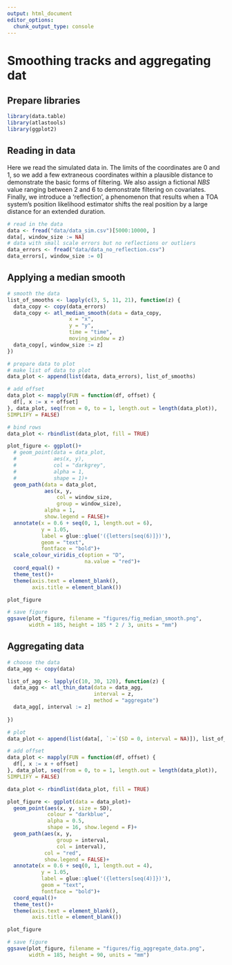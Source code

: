 ```yaml
---
output: html_document
editor_options: 
  chunk_output_type: console
---
```


# Smoothing tracks and aggregating dat

## Prepare libraries {-}

```r
library(data.table)
library(atlastools)
library(ggplot2)
```


## Reading in data {-}

Here we read the simulated data in. The limits of the coordinates are 0 and 1, so we add a few extraneous coordinates within a plausible distance to demonstrate the basic forms of filtering. We also assign a fictional _NBS_ value ranging between 2 and 6 to demonstrate filtering on covariates. Finally, we introduce a 'reflection', a phenomenon that results when a TOA system's position likelihood estimator shifts the real position by a large distance for an extended duration.

```r
# read in the data
data <- fread("data/data_sim.csv")[5000:10000, ]
data[, window_size := NA]
# data with small scale errors but no reflections or outliers
data_errors <- fread("data/data_no_reflection.csv")
data_errors[, window_size := 0]
```

## Applying a median smooth

```r
# smooth the data
list_of_smooths <- lapply(c(3, 5, 11, 21), function(z) {
  data_copy <- copy(data_errors)
  data_copy <- atl_median_smooth(data = data_copy,
                    x = "x", 
                    y = "y",
                    time = "time",
                    moving_window = z)
  data_copy[, window_size := z]
})
```

```r
# prepare data to plot
# make list of data to plot
data_plot <- append(list(data, data_errors), list_of_smooths)

# add offset
data_plot <- mapply(FUN = function(df, offset) {
  df[, x := x + offset]
}, data_plot, seq(from = 0, to = 1, length.out = length(data_plot)),
SIMPLIFY = FALSE)

# bind rows
data_plot <- rbindlist(data_plot, fill = TRUE)

plot_figure <- ggplot()+
  # geom_point(data = data_plot,
  #            aes(x, y),
  #            col = "darkgrey", 
  #            alpha = 1,
  #            shape = 1)+
  geom_path(data = data_plot,
            aes(x, y, 
                col = window_size,
                group = window_size),
            alpha = 1,
            show.legend = FALSE)+
  annotate(x = 0.6 + seq(0, 1, length.out = 6),
           y = 1.05,
           label = glue::glue('({letters[seq(6)]})'),
           geom = "text",
           fontface = "bold")+
  scale_colour_viridis_c(option = "D",
                         na.value = "red")+
  coord_equal() +
  theme_test()+
  theme(axis.text = element_blank(),
        axis.title = element_blank())

plot_figure

# save figure
ggsave(plot_figure, filename = "figures/fig_median_smooth.png",
       width = 185, height = 185 * 2 / 3, units = "mm")
```

## Aggregating data

```r
# choose the data
data_agg <- copy(data)

list_of_agg <- lapply(c(10, 30, 120), function(z) {
  data_agg <- atl_thin_data(data = data_agg,
                            interval = z,
                            method = "aggregate")
  data_agg[, interval := z]
  
})
```

```r
# plot
data_plot <- append(list(data[, `:=`(SD = 0, interval = NA)]), list_of_agg)

# add offset
data_plot <- mapply(FUN = function(df, offset) {
  df[, x := x + offset]
}, data_plot, seq(from = 0, to = 1, length.out = length(data_plot)),
SIMPLIFY = FALSE)

data_plot <- rbindlist(data_plot, fill = TRUE)

plot_figure <- ggplot(data = data_plot)+
  geom_point(aes(x, y, size = SD),
             colour = "darkblue",
             alpha = 0.5,
             shape = 16, show.legend = F)+
  geom_path(aes(x, y,
                group = interval,
                col = interval),
            col = "red",
            show.legend = FALSE)+
  annotate(x = 0.6 + seq(0, 1, length.out = 4),
           y = 1.05,
           label = glue::glue('({letters[seq(4)]})'),
           geom = "text",
           fontface = "bold")+
  coord_equal()+
  theme_test()+
  theme(axis.text = element_blank(),
        axis.title = element_blank())

plot_figure

# save figure
ggsave(plot_figure, filename = "figures/fig_aggregate_data.png",
       width = 185, height = 90, units = "mm")
```


